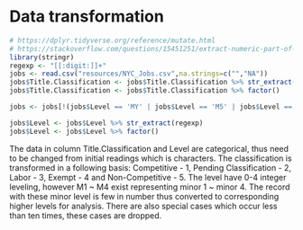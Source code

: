 # Data transformation


```r
# https://dplyr.tidyverse.org/reference/mutate.html
# https://stackoverflow.com/questions/15451251/extract-numeric-part-of-strings-of-mixed-numbers-and-characters-in-r
library(stringr)
regexp <- "[[:digit:]]+"
jobs <- read.csv("resources/NYC_Jobs.csv",na.strings=c("","NA"))
jobs$Title.Classification <- jobs$Title.Classification %>% str_extract(regexp)
jobs$Title.Classification <- jobs$Title.Classification %>% factor()

jobs <- jobs[!(jobs$Level == 'MY' | jobs$Level == 'M5' | jobs$Level == 'M6' | jobs$Level == 'M7'),]

jobs$Level <- jobs$Level %>% str_extract(regexp)
jobs$Level <- jobs$Level %>% factor()

```

The data in column Title.Classification and Level are categorical, thus need to be changed from initial readings which is characters. The classification is transformed in a following basis: Competitive - 1, Pending Classification - 2, Labor - 3, Exempt - 4 and Non-Competitive - 5. The level have 0-4 integer leveling, however M1 ~ M4 exist representing minor 1 ~ minor 4. The record with these minor level is few in number thus converted to corresponding higher levels for analysis. There are also special cases which occur less than ten times, these cases are dropped.